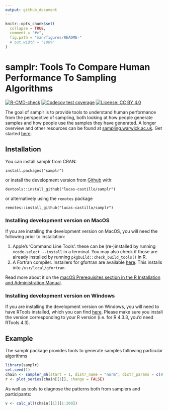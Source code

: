 ```yaml
---
output: github_document
---
```


<!-- README.md is generated from README.Rmd. Please edit that file -->

```r
knitr::opts_chunk$set(
  collapse = TRUE,
  comment = "#>",
  fig.path = "man/figures/README-"
  # out.width = "100%"
)
```

# samplr: Tools To Compare Human Performance To Sampling Algorithms

<!-- badges: start -->
[![R-CMD-check](https://github.com/lucas-castillo/samplr/workflows/R-CMD-check/badge.svg)](https://github.com/lucas-castillo/samplr/actions)
[![Codecov test coverage](https://codecov.io/gh/lucas-castillo/samplr/branch/main/graph/badge.svg)](https://app.codecov.io/gh/lucas-castillo/samplr?branch=main)
 [![License: CC BY 4.0](https://img.shields.io/badge/License-CC_BY_4.0-lightgrey.svg)](https://creativecommons.org/licenses/by/4.0/)
<!-- badges: end -->

The goal of samplr is to provide tools to understand human performance from the perspective of sampling, both looking at how people generate samples and how people use the samples they have generated. A longer overview and other resources can be found at [sampling.warwick.ac.uk](sampling.warwick.ac.uk). Get started [here](vignettes/how-to-sample.html).

## Installation
You can install samplr from CRAN:
```
install.packages("samplr")
```
or install the development version from [Github](https://github.com/lucas-castillo/samplr) with:
```
devtools::install_github("lucas-castillo/samplr")
```
or alternatively using the `remotes` package 
```
remotes::install_github("lucas-castillo/samplr")
```
### Installing development version on MacOS
If you are installing the development version on MacOS, you will need the following prior to installation:

1. Apple’s ‘Command Line Tools’: these can be (re-)installed by running `xcode-select --install` in a terminal. You may also check if those are already installed by running `pkgbuild::check_build_tools()` in R.
2. A Fortran compiler. Installers for gfortran are available [here](https://github.com/fxcoudert/gfortran-for-macOS/releases/). This installs into `/usr/local/gfortran`.

Read more about it on the [macOS Prerequisites section in the R Installation and Administration Manual](https://cran.r-project.org/doc/manuals/r-release/R-admin.html#Prerequisites).

### Installing development version on Windows
If you are installing the development version on Windows, you will need to have RTools installed, which you can find [here](https://cran.r-project.org/bin/windows/Rtools/). Please make sure you install the version corresponding to your R version (i.e. for R 4.3.3, you'd need RTools 4.3).

## Example
The samplr package provides tools to generate samples following particular algorithms
``` r
library(samplr)
set.seed(1)
chain <- sampler_mh(start = 1, distr_name = "norm", distr_params = c(0,1), sigma_prop = diag(1) * .5, iterations = 2048)
r <- plot_series(chain[[1]], change = FALSE)
```

As well as tools to diagnose the patterns both from samplers and participants:
```r
v <- calc_all(chain[[1]][1:200])
```
<!-- TODO: add plot_series(chain[[1]]) again -->

